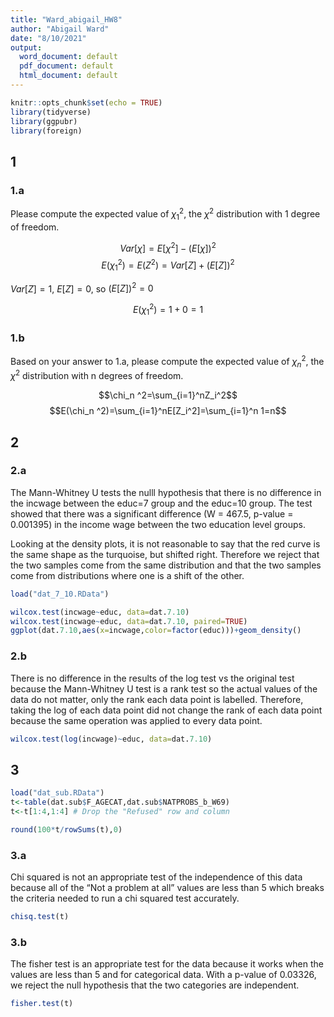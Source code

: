 ```yaml
---
title: "Ward_abigail_HW8"
author: "Abigail Ward"
date: "8/10/2021"
output:
  word_document: default
  pdf_document: default
  html_document: default
---
```


```r
knitr::opts_chunk$set(echo = TRUE)
library(tidyverse)
library(ggpubr)
library(foreign)
```

## 1

### 1.a


Please compute the expected value of $\chi^2_1$, the $\chi^2$ distribution with 1 degree of freedom. 

$$Var[\chi]=E[\chi^2]-(E[\chi])^2$$
$$E(\chi_1 ^2)=E(Z^2)=Var[Z]+(E[Z])^2$$

$Var[Z]=1$, $E[Z]=0$, so $(E[Z])^2=0$

$$E(\chi_1 ^2)=1+0=1$$

### 1.b
Based on your answer to 1.a, please compute the expected value of $\chi^2_n$, the $\chi^2$ distribution with n degrees of freedom. 

$$\chi_n ^2=\sum_{i=1}^nZ_i^2$$
$$E(\chi_n ^2)=\sum_{i=1}^nE[Z_i^2]=\sum_{i=1}^n 1=n$$



## 2

### 2.a
The Mann-Whitney U tests the nulll hypothesis that there is no difference in the incwage between the educ=7 group and the educ=10 group. The test showed that there was a significant difference (W = 467.5, p-value = 0.001395) in the income wage between the two education level groups. 

Looking at the density plots, it is not reasonable to say that the red curve is the same shape as the turquoise, but shifted right. Therefore we reject that the two samples come from the same distribution and that the two samples come from distributions where one is a shift of the other.
```r
load("dat_7_10.RData")

wilcox.test(incwage~educ, data=dat.7.10)
wilcox.test(incwage~educ, data=dat.7.10, paired=TRUE)
ggplot(dat.7.10,aes(x=incwage,color=factor(educ)))+geom_density()
```


### 2.b


There is no difference in the results of the log test vs the original test because the Mann-Whitney U test is a rank test so the actual values of the data do not matter, only the rank each data point is labelled. Therefore, taking the log of each data point did not change the rank of each data point because the same operation was applied to every data point. 

```r
wilcox.test(log(incwage)~educ, data=dat.7.10)

```

## 3

```r
load("dat_sub.RData")
t<-table(dat.sub$F_AGECAT,dat.sub$NATPROBS_b_W69)
t<-t[1:4,1:4] # Drop the "Refused" row and column

round(100*t/rowSums(t),0)
```


### 3.a

Chi squared is not an appropriate test of the independence of this data because all of the "Not a problem at all" values are less than 5 which breaks the criteria needed to run a chi squared test accurately. 

```r
chisq.test(t)
```

### 3.b

The fisher test is an appropriate test for the data because it works when the values are less than 5 and for categorical data. With a p-value of 0.03326, we reject the null hypothesis that the two categories are independent. 
```r
fisher.test(t)
```



